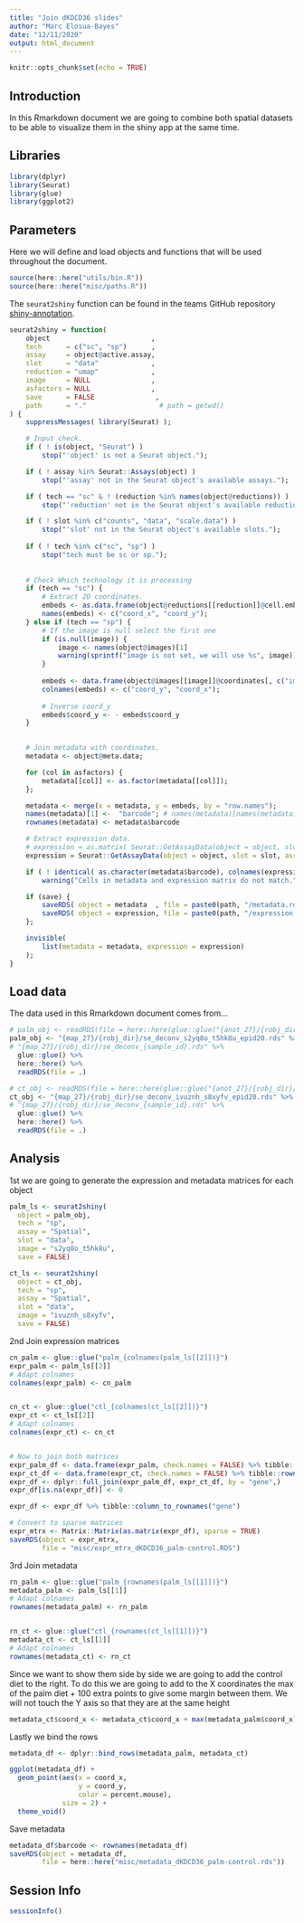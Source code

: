 ```yaml
---
title: "Join dKDCD36 slides"
author: "Marc Elosua-Bayes"
date: "12/11/2020"
output: html_document
---
```


```r
knitr::opts_chunk$set(echo = TRUE)
```

## Introduction
In this Rmarkdown document we are going to combine both spatial datasets to be able to visualize them in the shiny app at the same time.

## Libraries
```r
library(dplyr)
library(Seurat)
library(glue)
library(ggplot2)
```

## Parameters
Here we will define and load objects and functions that will be used throughout the document.
```r
source(here::here("utils/bin.R"))
source(here::here("misc/paths.R"))
```

The `seurat2shiny` function can be found in the teams GitHub repository [shiny-annotation](https://github.com/Single-Cell-Genomics-Group-CNAG-CRG/shiny-annotation/blob/main/seurat2shiny.R).
```r
seurat2shiny = function(
    object                         ,
    tech      = c("sc", "sp")      ,
    assay     = object@active.assay,
    slot      = "data"             ,
    reduction = "umap"             ,
    image     = NULL               ,
    asfactors = NULL               ,
    save      = FALSE               ,
    path      = "."                  # path = getwd()
) {
    suppressMessages( library(Seurat) );

    # Input check.
    if ( ! is(object, "Seurat") )
        stop("'object' is not a Seurat object.");

    if ( ! assay %in% Seurat::Assays(object) )
        stop("'assay' not in the Seurat object's available assays.");

    if ( tech == "sc" & ! (reduction %in% names(object@reductions)) )
        stop("'reduction' not in the Seurat object's available reductions.");

    if ( ! slot %in% c("counts", "data", "scale.data") )
        stop("'slot' not in the Seurat object's available slots.");
    
    if ( ! tech %in% c("sc", "sp") )
        stop("tech must be sc or sp.");
    
    
    # Check Which technology it is processing
    if (tech == "sc") {
        # Extract 2D coordinates.
        embeds <- as.data.frame(object@reductions[[reduction]]@cell.embeddings);
        names(embeds) <- c("coord_x", "coord_y");
    } else if (tech == "sp") {
        # If the image is null select the first one
        if (is.null(image)) {
            image <- names(object@images)[1]
            warning(sprintf("image is not set, we will use %s", image))
        } 
        
        embeds <- data.frame(object@images[[image]]@coordinates[, c("imagerow", "imagecol")])
        colnames(embeds) <- c("coord_y", "coord_x");
        
        # Inverse coord_y
        embeds$coord_y <- - embeds$coord_y
    }
    

    # Join metadata with coordinates.
    metadata <- object@meta.data;

    for (col in asfactors) {
        metadata[[col]] <- as.factor(metadata[[col]]);
    };

    metadata <- merge(x = metadata, y = embeds, by = "row.names");
    names(metadata)[1] <-  "barcode"; # names(metadata)[names(metadata) == "Row.names"] = "barcode";
    rownames(metadata) <- metadata$barcode

    # Extract expression data.
    # expression = as.matrix( Seurat::GetAssayData(object = object, slot = slot, assay = assay) );
    expression = Seurat::GetAssayData(object = object, slot = slot, assay = assay);

    if ( ! identical( as.character(metadata$barcode), colnames(expression) ) )
        warning("Cells in metadata and expression matrix do not match.");

    if (save) {
        saveRDS( object = metadata  , file = paste0(path, "/metadata.rds"  ) );
        saveRDS( object = expression, file = paste0(path, "/expression.rds") );
    };

    invisible(
        list(metadata = metadata, expression = expression)
    );
}
```


## Load data
The data used in this Rmarkdown document comes from...
```r
# palm_obj <- readRDS(file = here::here(glue::glue("{anot_27}/{robj_dir}/clust_se_s2yq8o_t5hk8u.RDS")))
palm_obj <- "{map_27}/{robj_dir}/se_deconv_s2yq8o_t5hk8u_epid20.rds" %>%
# "{map_27}/{robj_dir}/se_deconv_{sample_id}.rds" %>%
  glue::glue() %>%
  here::here() %>%
  readRDS(file = .)

# ct_obj <- readRDS(file = here::here(glue::glue("{anot_27}/{robj_dir}/clust_se_ivuznh_s8xyfv.RDS")))
ct_obj <- "{map_27}/{robj_dir}/se_deconv_ivuznh_s8xyfv_epid20.rds" %>%
# "{map_27}/{robj_dir}/se_deconv_{sample_id}.rds" %>%
  glue::glue() %>%
  here::here() %>%
  readRDS(file = .)

```

## Analysis
1st we are going to generate the expression and metadata matrices for each object
```r
palm_ls <- seurat2shiny(
  object = palm_obj,
  tech = "sp",
  assay = "Spatial",
  slot = "data",
  image = "s2yq8o_t5hk8u",
  save = FALSE)

ct_ls <- seurat2shiny(
  object = ct_obj,
  tech = "sp",
  assay = "Spatial",
  slot = "data",
  image = "ivuznh_s8xyfv",
  save = FALSE)

```

2nd Join expression matrices
```r
cn_palm <- glue::glue("palm_{colnames(palm_ls[[2]])}")
expr_palm <- palm_ls[[2]]
# Adapt colnames
colnames(expr_palm) <- cn_palm


cn_ct <- glue::glue("ctl_{colnames(ct_ls[[2]])}")
expr_ct <- ct_ls[[2]]
# Adapt colnames
colnames(expr_ct) <- cn_ct


# Now to join both matrices
expr_palm_df <- data.frame(expr_palm, check.names = FALSE) %>% tibble::rownames_to_column("gene")
expr_ct_df <- data.frame(expr_ct, check.names = FALSE) %>% tibble::rownames_to_column("gene")
expr_df <- dplyr::full_join(expr_palm_df, expr_ct_df, by = "gene",)
expr_df[is.na(expr_df)] <- 0

expr_df <- expr_df %>% tibble::column_to_rownames("gene")

# Convert to sparse matrices
expr_mtrx <- Matrix::Matrix(as.matrix(expr_df), sparse = TRUE)
saveRDS(object = expr_mtrx,
        file = "misc/expr_mtrx_dKDCD36_palm-control.RDS")
```

3rd Join metadata
```r
rn_palm <- glue::glue("palm_{rownames(palm_ls[[1]])}")
metadata_palm <- palm_ls[[1]]
# Adapt colnames
rownames(metadata_palm) <- rn_palm


rn_ct <- glue::glue("ctl_{rownames(ct_ls[[1]])}")
metadata_ct <- ct_ls[[1]]
# Adapt colnames
rownames(metadata_ct) <- rn_ct
```

Since we want to show them side by side we are going to add the control diet to the right.
To do this we are going to add to the X coordinates the max of the palm diet + 100 extra points to give some margin between them. We will not touch the Y axis so that they are at the same height
```r
metadata_ct$coord_x <- metadata_ct$coord_x + max(metadata_palm$coord_x) + 100
```

Lastly we bind the rows
```r
metadata_df <- dplyr::bind_rows(metadata_palm, metadata_ct)

ggplot(metadata_df) +
  geom_point(aes(x = coord_x,
                 y = coord_y,
                 color = percent.mouse),
             size = 2) +
  theme_void()
```

Save metadata
```r
metadata_df$barcode <- rownames(metadata_df)
saveRDS(object = metadata_df,
        file = here::here("misc/metadata_dKDCD36_palm-control.rds"))
```

## Session Info
```r
sessionInfo()
```
